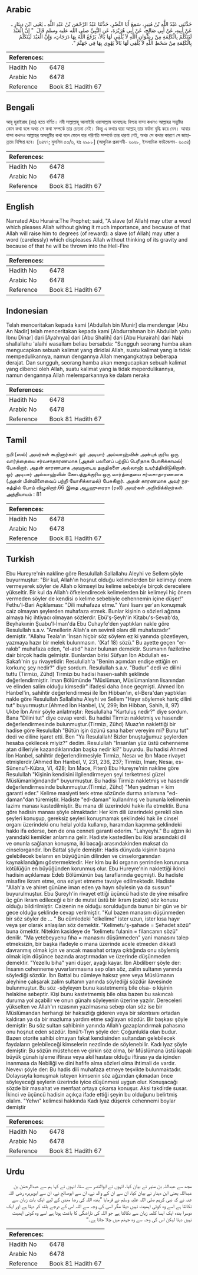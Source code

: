 ## Arabic


<div dir="rtl" lang="ar" style={{fontSize:'larger',backgroundColor:'#f8f9fa',padding:20}}>
حَدَّثَنِي عَبْدُ اللَّهِ بْنُ مُنِيرٍ، سَمِعَ أَبَا النَّضْرِ، حَدَّثَنَا عَبْدُ الرَّحْمَنِ بْنُ عَبْدِ اللَّهِ ـ يَعْنِي ابْنَ دِينَارٍ ـ عَنْ أَبِيهِ، عَنْ أَبِي صَالِحٍ، عَنْ أَبِي هُرَيْرَةَ، عَنِ النَّبِيِّ صلى الله عليه وسلم قَالَ ‏ "‏ إِنَّ الْعَبْدَ لَيَتَكَلَّمُ بِالْكَلِمَةِ مِنْ رِضْوَانِ اللَّهِ لاَ يُلْقِي لَهَا بَالاً، يَرْفَعُ اللَّهُ بِهَا دَرَجَاتٍ، وَإِنَّ الْعَبْدَ لَيَتَكَلَّمُ بِالْكَلِمَةِ مِنْ سَخَطِ اللَّهِ لاَ يُلْقِي لَهَا بَالاً يَهْوِي بِهَا فِي جَهَنَّمَ ‏"‏‏.‏
</div>
<div style={{backgroundColor:'#f8f9fa',padding:20, marginBottom: 10}}><table> <thead> <tr> <th>References:</th> <th></th> </tr> </thead> <tbody><tr><td>Hadith No</td><td>6478</td></tr><tr><td>Arabic No</td><td>6478</td></tr><tr><td>Reference</td><td>Book 81 Hadith 67</td></tr></tbody></table></div>

## Bengali


<div dir="ltr" lang="bn" style={{fontSize:'larger',backgroundColor:'#f8f9fa',padding:20}}>
আবূ হুরাইরাহ (রাঃ) হতে বর্ণিত। নবী সাল্লাল্লাহু আলাইহি ওয়াসাল্লাম বলেছেনঃ নিশ্চয় বান্দা কখনও আল্লাহর সন্তুষ্টির কোন কথা বলে অথচ সে কথা সম্পর্কে তার চেতনা নেই। কিন্তু এ কথার দ্বারা আল্লাহ্ তার মর্যাদা বৃদ্ধি করে দেন। আবার বান্দা কখনও আল্লাহর অসন্তুষ্টির কথা বলে ফেলে যার পরিণতি সম্পর্কে তার ধারণা নেই, অথচ সে কথার কারণে সে জাহান্নামে নিক্ষিপ্ত হবে। [৬৪৭৭; মুসলিম ৫৩/৬, হাঃ ২৯৮৮] (আধুনিক প্রকাশনী- ৬০২৮, ইসলামিক ফাউন্ডেশন- ৬০৩৪)
</div>
<div style={{backgroundColor:'#f8f9fa',padding:20, marginBottom: 10}}><table> <thead> <tr> <th>References:</th> <th></th> </tr> </thead> <tbody><tr><td>Hadith No</td><td>6478</td></tr><tr><td>Arabic No</td><td>6478</td></tr><tr><td>Reference</td><td>Book 81 Hadith 67</td></tr></tbody></table></div>

## English


<div dir="ltr" lang="en" style={{fontSize:'larger',backgroundColor:'#f8f9fa',padding:20}}>
Narrated Abu Huraira:The Prophet; said, "A slave (of Allah) may utter a word which pleases Allah without giving it much importance, and because of that Allah will raise him to degrees (of reward): a slave (of Allah) may utter a word (carelessly) which displeases Allah without thinking of its gravity and because of that he will be thrown into the Hell-Fire
</div>
<div style={{backgroundColor:'#f8f9fa',padding:20, marginBottom: 10}}><table> <thead> <tr> <th>References:</th> <th></th> </tr> </thead> <tbody><tr><td>Hadith No</td><td>6478</td></tr><tr><td>Arabic No</td><td>6478</td></tr><tr><td>Reference</td><td>Book 81 Hadith 67</td></tr></tbody></table></div>

## Indonesian


<div dir="ltr" lang="id" style={{fontSize:'larger',backgroundColor:'#f8f9fa',padding:20}}>
Telah menceritakan kepada kami [Abdullah bin Munir] dia mendengar [Abu An Nadlr] telah menceritakan kepada kami [Abdurrahman bin Abdullah yaitu Ibnu Dinar] dari [Ayahnya] dari [Abu Shalih] dari [Abu Hurairah] dari Nabi shallallahu 'alaihi wasallam beliau bersabda: "Sungguh seorang hamba akan mengucapkan sebuah kalimat yang diridlai Allah, suatu kalimat yang ia tidak mempedulikannya, namun dengannya Allah mengangkatnya beberapa derajat. Dan sungguh, seorang hamba akan mengucapkan sebuah kalimat yang dibenci oleh Allah, suatu kalimat yang ia tidak meperdulikannya, namun dengannya Allah melemparkannya ke dalam neraka
</div>
<div style={{backgroundColor:'#f8f9fa',padding:20, marginBottom: 10}}><table> <thead> <tr> <th>References:</th> <th></th> </tr> </thead> <tbody><tr><td>Hadith No</td><td>6478</td></tr><tr><td>Arabic No</td><td>6478</td></tr><tr><td>Reference</td><td>Book 81 Hadith 67</td></tr></tbody></table></div>

## Tamil


<div dir="ltr" lang="ta" style={{fontSize:'larger',backgroundColor:'#f8f9fa',padding:20}}>
நபி (ஸல்) அவர்கள் கூறினார்கள்: ஓர் அடியார் அல்லாஹ்வின் அன்புக் குரிய ஒரு வார்த்தையை சர்வசாதாரணமாக (அதன் பலனைப் பற்றிப் பெரிதாக யோசிக்காமல்) பேசுகிறார். அதன் காரணமாக அவருடைய தகுதிகளை அல்லாஹ் உயர்த்திவிடுகிறான். ஓர் அடியார் அல்லாஹ்வின் கோபத்துக்குரிய ஒரு வார்த்தையை சர்வசாதாரணமாக (அதன் பின்விளைவைப் பற்றி யோசிக்காமல்) பேசுகிறார். அதன் காரணமாக அவர் நரகத்தில் போய் விழுகிறார்.66 இதை அபூஹுரைரா (ரலி) அவர்கள் அறிவிக்கிறார்கள். அத்தியாயம் : 81
</div>
<div style={{backgroundColor:'#f8f9fa',padding:20, marginBottom: 10}}><table> <thead> <tr> <th>References:</th> <th></th> </tr> </thead> <tbody><tr><td>Hadith No</td><td>6478</td></tr><tr><td>Arabic No</td><td>6478</td></tr><tr><td>Reference</td><td>Book 81 Hadith 67</td></tr></tbody></table></div>

## Turkish


<div dir="ltr" lang="tr" style={{fontSize:'larger',backgroundColor:'#f8f9fa',padding:20}}>
Ebu Hureyre'nin nakline göre Resulullah Sallallahu Aleyhi ve Sellem şöyle buyurmuştur: "Bir kul, Allah'ın hoşnut olduğu kelimelerden bir kelimeyi önem vermeyerek söyler de Allah o kimseyi bu kelime sebebiyle birçok derecelere yükseltir. Bir kul da Allah'ı öfkelendirecek kelimelerden bir kelimeyi hiç önem vermeden söyler de kendisi o kelime sebebiyle cehennemin içine düşer!" Fethu'l-Bari Açıklaması: "Dili muhafaza etme." Yani lisanı şer'an konuşmak caiz olmayan şeylerden muhafaza etmek. Bunlar kişinin o sözleri ağzına almaya hiç ihtiyacı olmayan sözlerdir. Ebü'ş-Şeyh'in Kitabu's-Sevab'da, Beyhakıınin Şuabu'l-İman'da Ebu Cuhayfe'den yaptıkları nakle göre Resulullah s.a.v. "Amellerin Allah'a en sevimli olanı dili muhafazadır" demiştir. "Allahu Teala'ın 'İnsan hiçbir söz söylem ez ki yanında gözetleyen, yazmaya hazır bir melek bulunmasın. '(Kaf 18) sözü." Bu ayette geçen "er-rakıb" muhafaza eden, "el-atıd" hazır bulunan demektir. Susmanın faziletine dair birçok hadis gelmiştir. Bunlardan birisi Süfyan İbn Abdullah es-Sakafı'nin şu rivayetidir: Resulullah'a "Benim açımdan endişe ettiğin en korkunç şey nedir?" diye sordum. Resulullah s.a.v. "Budur" dedi ve dilini tuttu (Tirmizı, Zühd) Tirmizı bu hadisi hasen-sahih şeklinde değerlendirmiştir. İman Bölümünde "Müslüman, Müslümanların lisanından ve elinden salim olduğu kimsedir" ifadesi daha önce geçmişti. Ahmed İbn Hanbel'in, sahihtir değerlendirmesi ile İbn Hibban'ın, el-Bera'dan yaptıkları nakle göre Resulullah Sallallahu Aleyhi ve Sellem "Hayır söylemek hariç dilini tut" buyurmuştur.(Ahmed İbn Hanbel, LV, 299; İbn Hibban, Sahih, II, 97) Ukbe İbn Amir şöyle anlatmıştır: Resulullaha "Kurtuluş nedir?" diye sordum. Bana "Dilini tut" diye cevap verdi. Bu hadisi Tirmizı nakletmiş ve hasendir değerlendirmesinde bulunmuştur.(Tirmizı, Zühd) Muaz'ın naklettiği bir hadise göre Resulullah "Bütün işin özünü sana haber vereyim mi? Bunu tut" dedi ve diline işaret etti. Ben "Ya Resulallah! Bizler bnuştuğumuz şeylerden hesaba çekilecek miyiz?" dedim. Resulullah "İnsanları yüz üstü cehenneme atan dilleriyle kazandıklarından başka nedir ki?" buyurdu. Bu hadisi Ahmed İbn Hanbel, sahihtir değerlendirmesiyle Tirmizı, Nesaı ve İbn Mace rivayet etmişlerdir.(Ahmed İbn Hanbel, V, 231, 236, 237; Tirmizı, İman; Nesaı, es-Sünenu'l-Kübra, VI, 428; İbn Mace, Fiten) Ebu Hureyre'nin nakline göre Resulullah "Kişinin kendisini ilgilendirmeyen şeyi terketmesi güzel Müslümanlığındandır" buyurmuştur. Bu hadisi Tirmizı nakletmiş ve hasendir değerlendirmesinde bulunmuştur.(Tirmizi, Zühd) "Men yadman = kim garanti eder." Kelime masiyeti terk etme sözünde durma anlamına "ed-daman"dan türemiştir. Hadiste "ed-daman" kullanılmış ve bununla kelimenin lazimı manası kastedilmiştir. Bu mana dil üzerindeki hakkı ifa etmektir. Buna göre hadisin manası şöyle olmaktadır: Her kim dili üzerindeki gerekli olan şeyleri konuşup, gereksiz şeyleri konuşmamak şeklindeki hak ile cinsel organı üzerindeki onu helal yolda kullanıp, haramdan kaçınma şeklindeki hakkı ifa ederse, ben de ona cenneti garanti ederim. "Lahyeyhi." Bu ağzın iki yanındaki kemikler anlamına gelir. Hadiste kastedilen bu ikisi arasındaki dil ve onunla sağlanan konuşma, iki bacağı arasındakinden maksat da cinselorgandır. İbn Battal şöyle demiştir: Hadis dünyada kişinin başına gelebilecek belanın en büyüğünün dilinden ve cinselorganından kaynaklandığını göstermektedir. Her kim bu iki organın şerrinden korunursa kötülüğün en büyüğünden korunmuş olur. Ebu Hureyre'nin naklettiği ikinci hadisin açıklaması Edeb Bölümünün baş taraflarında geçmişti. Bu hadiste misafire ikram etme, ona eziyet etmeme tavsiye edilmektedir. Hadiste "Allah'a ve ahiret gününe iman eden ya hayrı söylesin ya da sussun" buyurulmuştur. Ebu Şureyh'in rivayet ettiği üçüncü hadiste de yine misafire üç gün ikram edileceği e bir de mutat üstü bir ikram (caize) söz konusu olduğu bildirilmiştir. Caizenin ne olduğu sorulduğunda bunun bir gün ve bir gece olduğu şeklinde cevap verilmiştir. "Kul bazen manasını düşünmeden bir söz söyler de ... " Bu cümledeki "elkelime" ister uzun, ister kısa hayır veya şer olarak anlaşılan söz demektir. "Kelimetu'ş-şahade = Şehadet sözü" buna örnektir. Nitekim kasideye de "kelimetu fulanin = filancanın sözü" denilir. "Ma yetebeyyenu fıha = manasını düşünmeden" yani manasını talep etmeksizin, bir başka ifadeyle o mana üzerinde acele etmeden dikkatli davranmış olmak için ve ancak masıahat ortaya çıktığında onu söylemiş olmak için düşünce bazında araştırmadan ve üzerinde düşünmeden demektir. "Yezellu biha" yani düşer, ayağı kayar. İbn Abdilberr şöyle der: İnsanın cehenneme yuvarlanmasına sep olan söz, zalim sultanın yanında söylediği sözdür. İbn Battal bu cümleye haksız yere veya Müslümanın aleyhine çalışarak zalim sultanın yanında söylediği sözdür ilavesinde bulunmuştur. Bu söz -söyleyen bunu kastetmemiş bile olsa- o kişinin helakine sebeptir. Kişi bunu kastetmemiş bile olsa bazen bu sakıncalı duruma yol açabilir ve onun günahı söyleyenin üzerine yazılır. Dereceleri yükselten ve Allah'ın rızasının yazılmasına sebep olan söz ise bir Müslümandan herhangi bir haksızlığı gideren veya bir sıkıntısını ortadan kaldıran ya da bir mazluma yardım etme sağlayan sözdür. Bir başkası şöyle demiştir: Bu söz sultan sahibinin yanında Allah'ı gazaplandırmak pahasına onu hoşnut eden sözdür. İbnü't-Tıyn şöyle der: Çoğunlukla olan budur. Bazen otorite sahibi olmayan fakat kendisinden sultandan gelebilecek faydaların gelebileceği kimselerin nezdinde de söylenebilir. Kadı lyaz şöyle demiştir: Bu sözün müstehcen ve çirkin söz olma, bir Müslümana üstü kapalı büyük günah işleme iftirası veya akıl hastası olduğu iftirası ya da içinden inanmasa da Nebiliği ve dini hafife alma sözleri olma ihtimali de vardır. Nevevı şöyle der: Bu hadis dili muhafaza etmeye teşvikte bulunmaktadır. Dolayısıyla konuşmak isteyen kimsenin söz ağzından çıkmadan önce söyleyeceği şeylerin üzerinde iyice düşünmesi uygun olur. Konuşacağı sözde bir masıahat ve menfaat ortaya çıkarsa konuşur. Aksi takdirde susar. İkinci ve üçüncü hadisin açıkça ifade ettiği şeyin bu olduğunu belirtmiş olalım. "Yehvı" kelimesi hakkında Kadı lyaz düşerek cehennemi boylar demiştir
</div>
<div style={{backgroundColor:'#f8f9fa',padding:20, marginBottom: 10}}><table> <thead> <tr> <th>References:</th> <th></th> </tr> </thead> <tbody><tr><td>Hadith No</td><td>6478</td></tr><tr><td>Arabic No</td><td>6478</td></tr><tr><td>Reference</td><td>Book 81 Hadith 67</td></tr></tbody></table></div>

## Urdu


<div dir="rtl" lang="ur" style={{fontSize:'larger',backgroundColor:'#f8f9fa',padding:20}}>
مجھ سے عبداللہ بن منیر نے بیان کیا، انہوں نے ابوالنضر سے سنا، انہوں نے کہا ہم سے عبدالرحمٰن بن عبداللہ یعنی ابن دینار نے بیان کیا، ان سے ان کے والد نے، ان سے ابوصالح نے، ان سے ابوہریرہ رضی اللہ عنہ نے کہ نبی کریم صلی اللہ علیہ وسلم نے فرمایا ”بندہ اللہ کی رضا مندی کے لیے ایک بات زبان سے نکالتا ہے اسے وہ کوئی اہمیت نہیں دیتا مگر اسی کی وجہ سے اللہ اس کے درجے بلند کر دیتا ہے اور ایک دوسرا بندہ ایک ایسا کلمہ زبان سے نکالتا ہے جو اللہ کی ناراضگی کا باعث ہوتا ہے اسے وہ کوئی اہمیت نہیں دیتا لیکن اس کی وجہ سے وہ جہنم میں چلا جاتا ہے۔“
</div>
<div style={{backgroundColor:'#f8f9fa',padding:20, marginBottom: 10}}><table> <thead> <tr> <th>References:</th> <th></th> </tr> </thead> <tbody><tr><td>Hadith No</td><td>6478</td></tr><tr><td>Arabic No</td><td>6478</td></tr><tr><td>Reference</td><td>Book 81 Hadith 67</td></tr></tbody></table></div>